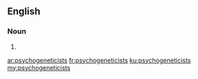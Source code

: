 ==English==

===Noun===
{{head|en|plural}}

# {{plural of|psychogeneticist|lang=en|nocat=1}}

[[ar:psychogeneticists]]
[[fr:psychogeneticists]]
[[ku:psychogeneticists]]
[[my:psychogeneticists]]